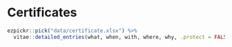 # Certificates

```r
ezpickr::pick("data/certificate.xlsx") %>%
  vitae::detailed_entries(what, when, with, where, why, .protect = FALSE)
```
